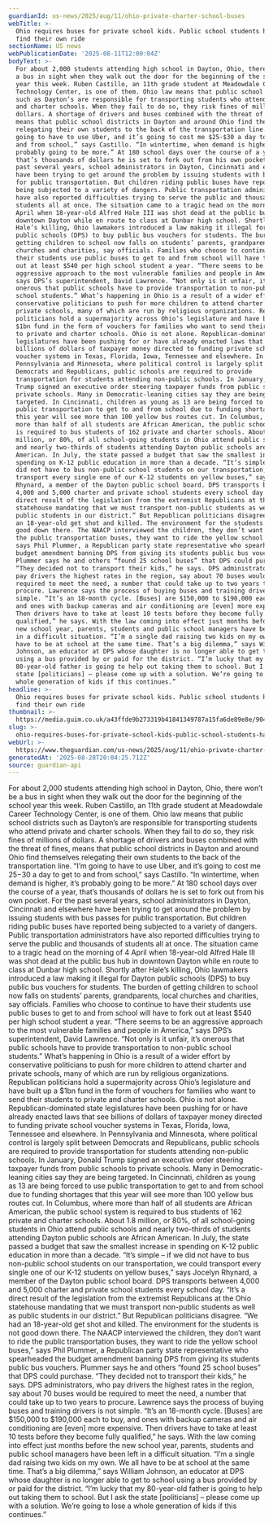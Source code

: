 ```yaml
---
guardianId: us-news/2025/aug/11/ohio-private-charter-school-buses
webTitle: >-
  Ohio requires buses for private school kids. Public school students have to
  find their own ride
sectionName: US news
webPublicationDate: '2025-08-11T12:00:04Z'
bodyText: >-
  For about 2,000 students attending high school in Dayton, Ohio, there won’t be
  a bus in sight when they walk out the door for the beginning of the school
  year this week. Ruben Castillo, an 11th grade student at Meadowdale Career
  Technology Center, is one of them. Ohio law means that public school districts
  such as Dayton’s are responsible for transporting students who attend private
  and charter schools. When they fail to do so, they risk fines of millions of
  dollars. A shortage of drivers and buses combined with the threat of fines,
  means that public school districts in Dayton and around Ohio find themselves
  relegating their own students to the back of the transportation line. “I’m
  going to have to use Uber, and it’s going to cost me $25-$30 a day to get to
  and from school,” says Castillo. “In wintertime, when demand is higher, it’s
  probably going to be more.” At 180 school days over the course of a year,
  that’s thousands of dollars he is set to fork out from his own pocket. For the
  past several years, school administrators in Dayton, Cincinnati and elsewhere
  have been trying to get around the problem by issuing students with bus passes
  for public transportation. But children riding public buses have reported
  being subjected to a variety of dangers. Public transportation administrators
  have also reported difficulties trying to serve the public and thousands of
  students all at once. The situation came to a tragic head on the morning of 4
  April when 18-year-old Alfred Hale III was shot dead at the public bus hub in
  downtown Dayton while en route to class at Dunbar high school. Shortly after
  Hale’s killing, Ohio lawmakers introduced a law making it illegal for Dayton
  public schools (DPS) to buy public bus vouchers for students. The burden of
  getting children to school now falls on students’ parents, grandparents, local
  churches and charities, say officials. Families who choose to continue to have
  their students use public buses to get to and from school will have to fork
  out at least $540 per high school student a year. “There seems to be an
  aggressive approach to the most vulnerable families and people in America,”
  says DPS’s superintendent, David Lawrence. “Not only is it unfair, it’s
  onerous that public schools have to provide transportation to non-public
  school students.” What’s happening in Ohio is a result of a wider effort by
  conservative politicians to push for more children to attend charter and
  private schools, many of which are run by religious organizations. Republican
  politicians hold a supermajority across Ohio’s legislature and have built up a
  $1bn fund in the form of vouchers for families who want to send their students
  to private and charter schools. Ohio is not alone. Republican-dominated state
  legislatures have been pushing for or have already enacted laws that see
  billions of dollars of taxpayer money directed to funding private school
  voucher systems in Texas, Florida, Iowa, Tennessee and elsewhere. In
  Pennsylvania and Minnesota, where political control is largely split between
  Democrats and Republicans, public schools are required to provide
  transportation for students attending non-public schools. In January, Donald
  Trump signed an executive order steering taxpayer funds from public schools to
  private schools. Many in Democratic-leaning cities say they are being
  targeted. In Cincinnati, children as young as 13 are being forced to use
  public transportation to get to and from school due to funding shortages that
  this year will see more than 100 yellow bus routes cut. In Columbus, where
  more than half of all students are African American, the public school system
  is required to bus students of 162 private and charter schools. About 1.8
  million, or 80%, of all school-going students in Ohio attend public schools
  and nearly two-thirds of students attending Dayton public schools are African
  American. In July, the state passed a budget that saw the smallest increase in
  spending on K-12 public education in more than a decade. “It’s simple – if we
  did not have to bus non-public school students on our transportation, we could
  transport every single one of our K-12 students on yellow buses,” says Jocelyn
  Rhynard, a member of the Dayton public school board. DPS transports between
  4,000 and 5,000 charter and private school students every school day. “It’s a
  direct result of the legislation from the extremist Republicans at the Ohio
  statehouse mandating that we must transport non-public students as well as
  public students in our district.” But Republican politicians disagree. “We had
  an 18-year-old get shot and killed. The environment for the students is not
  good down there. The NAACP interviewed the children, they don’t want to ride
  the public transportation buses, they want to ride the yellow school buses,”
  says Phil Plummer, a Republican party state representative who spearheaded the
  budget amendment banning DPS from giving its students public bus vouchers.
  Plummer says he and others “found 25 school buses” that DPS could purchase.
  “They decided not to transport their kids,” he says. DPS administrators, who
  pay drivers the highest rates in the region, say about 70 buses would be
  required to meet the need, a number that could take up to two years to
  procure. Lawrence says the process of buying buses and training drivers is not
  simple. “It’s an 18-month cycle. [Buses] are $150,000 to $190,000 each to buy,
  and ones with backup cameras and air conditioning are [even] more expensive.
  Then drivers have to take at least 10 tests before they become fully
  qualified,” he says. With the law coming into effect just months before the
  new school year, parents, students and public school managers have been left
  in a difficult situation. “I’m a single dad raising two kids on my own. We all
  have to be at school at the same time. That’s a big dilemma,” says William
  Johnson, an educator at DPS whose daughter is no longer able to get to school
  using a bus provided by or paid for the district. “I’m lucky that my
  80-year-old father is going to help out taking them to school. But I ask the
  state [politicians] – please come up with a solution. We’re going to lose a
  whole generation of kids if this continues.”
headline: >-
  Ohio requires buses for private school kids. Public school students have to
  find their own ride
thumbnail: >-
  https://media.guim.co.uk/a43ffde9b273319b41841349787a15fa6de89e8e/904_0_4529_3622/500.jpg
slug: >-
  ohio-requires-buses-for-private-school-kids-public-school-students-have-to-find-their-own-ride
webUrl: >-
  https://www.theguardian.com/us-news/2025/aug/11/ohio-private-charter-school-buses
generatedAt: '2025-08-28T20:04:25.712Z'
source: guardian-api
---
```

For about 2,000 students attending high school in Dayton, Ohio, there won’t be a bus in sight when they walk out the door for the beginning of the school year this week. Ruben Castillo, an 11th grade student at Meadowdale Career Technology Center, is one of them. Ohio law means that public school districts such as Dayton’s are responsible for transporting students who attend private and charter schools. When they fail to do so, they risk fines of millions of dollars. A shortage of drivers and buses combined with the threat of fines, means that public school districts in Dayton and around Ohio find themselves relegating their own students to the back of the transportation line. “I’m going to have to use Uber, and it’s going to cost me $25-$30 a day to get to and from school,” says Castillo. “In wintertime, when demand is higher, it’s probably going to be more.” At 180 school days over the course of a year, that’s thousands of dollars he is set to fork out from his own pocket. For the past several years, school administrators in Dayton, Cincinnati and elsewhere have been trying to get around the problem by issuing students with bus passes for public transportation. But children riding public buses have reported being subjected to a variety of dangers. Public transportation administrators have also reported difficulties trying to serve the public and thousands of students all at once. The situation came to a tragic head on the morning of 4 April when 18-year-old Alfred Hale III was shot dead at the public bus hub in downtown Dayton while en route to class at Dunbar high school. Shortly after Hale’s killing, Ohio lawmakers introduced a law making it illegal for Dayton public schools (DPS) to buy public bus vouchers for students. The burden of getting children to school now falls on students’ parents, grandparents, local churches and charities, say officials. Families who choose to continue to have their students use public buses to get to and from school will have to fork out at least $540 per high school student a year. “There seems to be an aggressive approach to the most vulnerable families and people in America,” says DPS’s superintendent, David Lawrence. “Not only is it unfair, it’s onerous that public schools have to provide transportation to non-public school students.” What’s happening in Ohio is a result of a wider effort by conservative politicians to push for more children to attend charter and private schools, many of which are run by religious organizations. Republican politicians hold a supermajority across Ohio’s legislature and have built up a $1bn fund in the form of vouchers for families who want to send their students to private and charter schools. Ohio is not alone. Republican-dominated state legislatures have been pushing for or have already enacted laws that see billions of dollars of taxpayer money directed to funding private school voucher systems in Texas, Florida, Iowa, Tennessee and elsewhere. In Pennsylvania and Minnesota, where political control is largely split between Democrats and Republicans, public schools are required to provide transportation for students attending non-public schools. In January, Donald Trump signed an executive order steering taxpayer funds from public schools to private schools. Many in Democratic-leaning cities say they are being targeted. In Cincinnati, children as young as 13 are being forced to use public transportation to get to and from school due to funding shortages that this year will see more than 100 yellow bus routes cut. In Columbus, where more than half of all students are African American, the public school system is required to bus students of 162 private and charter schools. About 1.8 million, or 80%, of all school-going students in Ohio attend public schools and nearly two-thirds of students attending Dayton public schools are African American. In July, the state passed a budget that saw the smallest increase in spending on K-12 public education in more than a decade. “It’s simple – if we did not have to bus non-public school students on our transportation, we could transport every single one of our K-12 students on yellow buses,” says Jocelyn Rhynard, a member of the Dayton public school board. DPS transports between 4,000 and 5,000 charter and private school students every school day. “It’s a direct result of the legislation from the extremist Republicans at the Ohio statehouse mandating that we must transport non-public students as well as public students in our district.” But Republican politicians disagree. “We had an 18-year-old get shot and killed. The environment for the students is not good down there. The NAACP interviewed the children, they don’t want to ride the public transportation buses, they want to ride the yellow school buses,” says Phil Plummer, a Republican party state representative who spearheaded the budget amendment banning DPS from giving its students public bus vouchers. Plummer says he and others “found 25 school buses” that DPS could purchase. “They decided not to transport their kids,” he says. DPS administrators, who pay drivers the highest rates in the region, say about 70 buses would be required to meet the need, a number that could take up to two years to procure. Lawrence says the process of buying buses and training drivers is not simple. “It’s an 18-month cycle. [Buses] are $150,000 to $190,000 each to buy, and ones with backup cameras and air conditioning are [even] more expensive. Then drivers have to take at least 10 tests before they become fully qualified,” he says. With the law coming into effect just months before the new school year, parents, students and public school managers have been left in a difficult situation. “I’m a single dad raising two kids on my own. We all have to be at school at the same time. That’s a big dilemma,” says William Johnson, an educator at DPS whose daughter is no longer able to get to school using a bus provided by or paid for the district. “I’m lucky that my 80-year-old father is going to help out taking them to school. But I ask the state [politicians] – please come up with a solution. We’re going to lose a whole generation of kids if this continues.”
